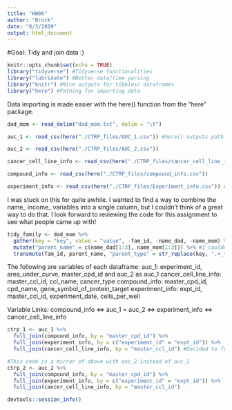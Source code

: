 ```yaml
---
title: "HW06"
author: "Brock"
date: "8/3/2020"
output: html_document
---
```

#Goal: Tidy and join data :)

```r
knitr::opts_chunk$set(echo = TRUE)
library("tidyverse") #Tidyverse functionalities
library("lubridate") #Better data/time parsing
library("knitr") #Nice outputs for tibbles/ dataframes
library("here") #Pathing for importing data
```

Data importing is made easier with the here() function from the "here" package.

```r
dad_mom <- read_delim("dad_mom.txt", delim = "\t")

auc_1 <- read_csv(here("./CTRP_files/AUC_1.csv")) #here() outputs path of current project directory; improved readability vs "C:/BLAH/BLAH/BLAH/BLAH/etc"

auc_2 <- read_csv(here("./CTRP_files/AUC_2.csv"))

cancer_cell_line_info <- read_csv(here("./CTRP_files/cancer_cell_line_info.csv"))

compound_info <- read_csv(here("./CTRP_files/compound_info.csv"))

experiment_info <- read_csv(here("./CTRP_files/Experiment_info.csv")) #here() is MVP
```

I was stuck on this for quite awhile. I wanted to find a way to combine the name_ income_ variables into a single column, but I couldn't think of a great way to do that. I look forward to reviewing the code for this assignment to see what people came up with!

```r
tidy_family <- dad_mom %>%
  gather(key = "key", value = "value", -fam_id, -name_dad, -name_mom) %>% #Gathers income and names of parents, keeps fam_id separate
  mutate("parent_name" = c(name_dad[1:3], name_mom[1:3])) %>% #I couldn't think of the better way to do this
  transmute(fam_id, parent_name, "parent_type" = str_replace(key, ".+_", ""), "income" = value)
```

The following are variables of each dataframe:
auc_1: experiment_id, area_under_curve, master_cpd_id and 
auc_2 as auc_1
cancer_cell_line_info: master_ccl_id, ccl_name, cancer_type
compound_info: master_cpd_id, cpd_name, gene_symbol_of_protein_target
experiment_info: expt_id, master_ccl_id, experiment_date, cells_per_well

Variable Links:
compound_info <=> auc_1 = auc_2 <=> experiment_info <=> cancer_cell_line_info

```r
ctrp_1 <- auc_1 %>%
  full_join(compound_info, by = "master_cpd_id") %>%
  full_join(experiment_info, by = c("experiment_id" = "expt_id")) %>%
  full_join(cancer_cell_line_info, by = "master_ccl_id") #Decided to full_join at each step for maximum amount of data

#This code is a mirror of above with auc_2 instead of auc_1
ctrp_2 <- auc_2 %>%
  full_join(compound_info, by = "master_cpd_id") %>%
  full_join(experiment_info, by = c("experiment_id" = "expt_id")) %>%
  full_join(cancer_cell_line_info, by = "master_ccl_id")
```

```r
devtools::session_info()
```